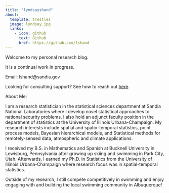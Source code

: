```yaml
---
title: "lyndsayshand"
about:
  template: trestles
  image: lyndsay.jpg
  links:
    - icon: github
      text: Github
      href: https://github.com/lshand
---
```


Welcome to my personal research blog.

It is a continual work in progress.

Email: lshand\@sandia.gov

Looking for consulting support? See how to reach out [here](pbconsulting.qmd).

About Me:

I am a research statistician in the statistical sciences department at Sandia National Laboratories where I develop novel statistical approaches to national security problems. I also hold an adjunct faculty position in the department of statistics at the University of Illinois Urbana-Champaign. My research interests include spatial and spatio-temporal statistics, point process models, Bayesian hierarchical models, and Statistical methods for remotely-sensed data, atmospheric and climate applications.

I received my B.S. in Mathematics and Spanish at Bucknell University in Lewisburg, Pennsylvania after growing up skiing and swimming in Park City, Utah. Afterwards, I earned my Ph.D. in Statistics from the University of Illinois Urbana-Champaign where research focus was in spatial-temporal statistics.

Outside of my research, I still compete competitively in swimming and enjoy engaging with and building the local swimming community in Albuquerque!

